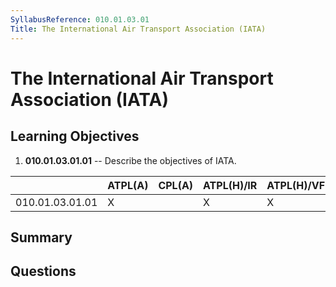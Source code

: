 ```yaml
---
SyllabusReference: 010.01.03.01
Title: The International Air Transport Association (IATA)
---
```


# The International Air Transport Association (IATA)

## Learning Objectives

1.  **010.01.03.01.01** -- Describe the objectives of IATA.

|                 | ATPL(A) | CPL(A) | ATPL(H)/IR | ATPL(H)/VFR | CPL(H) | IR | CBIR(A) |
| --------------- | ------- | ------ | ---------- | ----------- | ------ | -- | ------- |
| 010.01.03.01.01 | X       |        | X          | X           |        |    |         |

## Summary

## Questions

